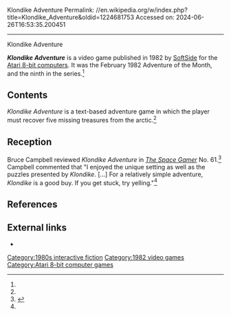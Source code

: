 Klondike Adventure
Permalink: //en.wikipedia.org/w/index.php?title=Klondike_Adventure&oldid=1224681753
Accessed on: 2024-06-26T16:53:35.200451



------
Klondike Adventure
{{italic title}}
{{Infobox video game
| title = Klondike Adventure
| image = SoftSide 41 Vol 5-05 1982-02 Space Rescue 0014 - Copy.jpg
| alt = 
| caption = Game of the Month ad
| developer =
| publisher = [[SoftSide|Softside Publications]]
| series = Adventure of the Month
| platforms = [[Atari 8-bit]]<ref name=ga40/>
| released = February 1982<ref name="Kottwitz1982">{{cite magazine |editor-last=Kottwitz |editor-first=Randal L. |date=February 1982 |title=Your Adventures Will Start Here |url=https://archive.org/details/softside-magazine-41/page/n13 |magazine=[[Softside]] |publisher=Softside Publications |location=[[Milford, New Hampshire]] |volume=5 |issue=5 |page=13 |type=Ad |via=[[Internet Archive]]}}</ref>
| genre = 
| modes = 
| designer = James Bash
}}

'''''Klondike Adventure''''' is a video game published in 1982 by [[SoftSide]] for the [[Atari 8-bit computers]]. It was the February 1982 Adventure of the Month, and the ninth in the series.<ref name="Kottwitz1982"/>

==Contents==
''Klondike Adventure'' is a text-based adventure game in which the player must recover five missing treasures from the arctic.<ref name="SG"/>

==Reception==
Bruce Campbell reviewed ''Klondike Adventure'' in ''[[The Space Gamer]]'' No. 61.<ref name="SG">{{cite journal|last=Campbell |first=Bruce |date=March 1983 |title=Capsule Reviews|journal=[[The Space Gamer]]|publisher=[[Steve Jackson Games]]|issue=61|pages=41}}</ref> Campbell commented that "I enjoyed the unique setting as well as the puzzles presented by ''Klondike''. [...] For a relatively simple adventure, ''Klondike'' is a good buy.  If you get stuck, try yelling."<ref name="SG"/>

==References==
{{reflist|refs=
<ref name="ga40">{{cite web |title=Adventure of the Week: Klondike Adventure (1982) |url=https://gamingafter40.blogspot.com/2011/12/adventure-of-week-klondike-adventure.html |website=Gaming After 40 |date=December 20, 2011}}</ref>
}}

== External links ==
* {{IFDB|id=ym1cyo7n03ncy9mz}}

[[Category:1980s interactive fiction]]
[[Category:1982 video games]]
[[Category:Atari 8-bit computer games]]